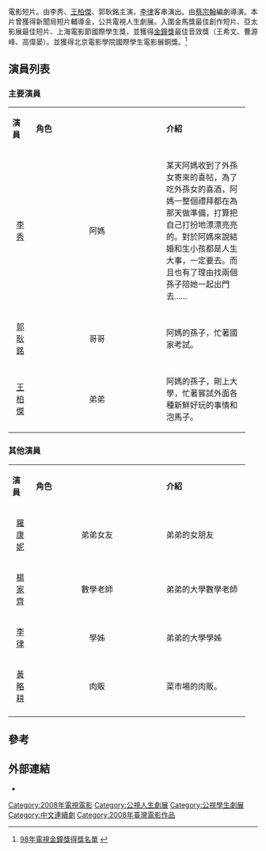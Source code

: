 
{{電視節目資訊框
| 名稱      = 曬棉被的好天氣
| 英文名稱  = My Grandma
| 別名      = 
| 類型      = [[人生劇展|人生劇展]]、[[短片|短片]]
| 格式      = 
| 編劇      = [[蔡宗翰|蔡宗翰]]
| 導演      = [[蔡宗翰|蔡宗翰]]
| 副導演  = 關文璞
| 主演      = [[李秀|李秀]]、[[王柏傑|王柏傑]]、[[郭耿銘|郭耿銘]]
| 國家      = {{ROC-TW}}
| 語言      = [[國語|國語]]、[[台語|台語]]
| 標語      = 
| 集數      = 1
| 每集列表  = 
| 每集長度  = 30分鐘（含廣告）
| 配樂      = 
| 主題曲    = 
| 片頭曲    = 
| 作曲      = 
| 作詞      = 
| 演唱      = 
| 片尾曲    = 
| 作曲2     = 
| 作詞2     = 
| 演唱2     = 
| 插曲      = 
| 製作年份  = 2008
| 製片人    = [[焦雄屏|焦雄屏]]、李道明
| 共同製片人 = 徐國倫、[[蔡宗翰|蔡宗翰]]
| 監製      = 李道明、[[焦雄屏|焦雄屏]]、張朝晟
| 執行製作  = 
| 共同執行製作 = 
| 顧問      = 廖慶松
| 編審      = 
| 剪輯      = 賴孟傑
| 外景      = 
| 攝影      = 林君陽
| 機位      = 
| 製作公司  = [[國立台北藝術大學|國立台北藝術大學]]電影創作研究所、[[財團法人公共電視文化事業基金會|財團法人公共電視文化事業基金會]]
| 發行公司  = 
| 電視網    = [[公共電視台|公共電視台]]
| 圖像制式  = 
| 聲音制式  = 
| 播出國家  = {{TWN}}
| 開始      = {{Film date|2008|8|24}}
| 結束      = {{end date|2008|8|24}}
| 播出時間  = 
| 相關節目  = 
| 官方網站  = http://web.pts.org.tw/php/mealc/innovation_stories/index.php?XPAGE=VIEW&XMAENO=2134
| 製作網站  = 
| imdb_id   = 
| tv_com_id = 
}}

電影短片。由李秀、[[王柏傑|王柏傑]]、郭耿銘主演，[[李律|李律]]客串演出。由[[蔡宗翰|蔡宗翰]]編劇導演。本片曾獲得新聞局短片輔導金，公共電視人生劇展。入圍金馬獎最佳創作短片、亞太影展最佳短片、上海電影節國際學生獎，並獲得[[金鐘獎|金鐘獎]]最佳音效獎（王希文、曹源峰、高偉晏）。並獲得北京電影學院國際學生電影展銅獎。<ref>[http://www.bamid.gov.tw/files/15-1000-1373,c123-1.php 98年電視金鐘獎得獎名單] {{webarchive|url=https://web.archive.org/web/20161028024006/http://www.bamid.gov.tw/files/15-1000-1373,c123-1.php |date=2016-10-28 }}</ref>

== 演員列表 ==
=== 主要演員 ===
{|class="wikitable" width="70%"
|- style="background:green; color:snow" align=center 
|width="10%"|'''演員''' || width="8%"|'''角色''' || width="46%"|'''介紹'''
|-
|<center>[[李秀_(演員)|李秀]]||<center>阿媽||某天阿媽收到了外孫女寄來的喜帖，為了吃外孫女的喜酒，阿媽一整個禮拜都在為那天做準備，打算把自己打扮地漂漂亮亮的。對於阿媽來說結婚和生小孩都是人生大事，一定要去。而且也有了理由找兩個孫子陪她一起出門去......
|-
|<center>[[郭耿銘|郭耿銘]]||<center>哥哥||阿媽的孫子，忙著國家考試。
|-
|<center>[[王柏傑|王柏傑]]||<center>弟弟||阿媽的孫子，剛上大學，忙著嘗試外面各種新鮮好玩的事情和泡馬子。
|}

=== 其他演員 ===
{|class="wikitable" width="70%"
|- style="background:green; color:snow" align=center 
|width="10%"|'''演員''' || width="8%"|'''角色''' || width="46%"|'''介紹'''
|-
|<center>[[羅康妮|羅康妮]]||<center>弟弟女友||弟弟的女朋友
|-
|<center>[[楊家齊|楊家齊]]||<center>數學老師||弟弟的大學數學老師
|-
|<center>[[李律|李律]]||<center>學姊||弟弟的大學學姊
|-
|<center>[[黃略耕|黃略耕]]||<center>肉販||菜市場的肉販。
|-
|}

==參考==
{{reflist}}
== 外部連結 ==
*{{Facebook|ptslifestory|公視人生劇展}}

[[Category:2008年電視電影|Category:2008年電視電影]]
[[Category:公視人生劇展|Category:公視人生劇展]]
[[Category:公視學生劇展|Category:公視學生劇展]]
[[Category:中文連續劇|Category:中文連續劇]]
[[Category:2008年臺灣電影作品|Category:2008年臺灣電影作品]]